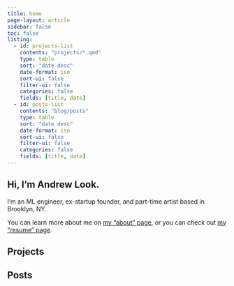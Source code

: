 ```yaml
---
title: home
page-layout: article
sidebar: false
toc: false
listing:
  - id: projects-list
    contents: "projects/*.qmd"
    type: table
    sort: "date desc"
    date-format: iso
    sort-ui: false
    filter-ui: false
    categories: false
    fields: [title, date]
  - id: posts-list
    contents: "blog/posts"
    type: table
    sort: "date desc"
    date-format: iso
    sort-ui: false
    filter-ui: false
    categories: false
    fields: [title, date]
---
```


## Hi, I'm Andrew Look.

I'm an ML engineer, ex-startup founder, and part-time artist based in Brooklyn, NY.

You can learn more about me on [my "about" page](about/index.qmd), or you can check out [my "resume" page](resume/index.qmd).

## Projects

:::{#projects-list}
:::

## Posts

:::{#posts-list}
:::